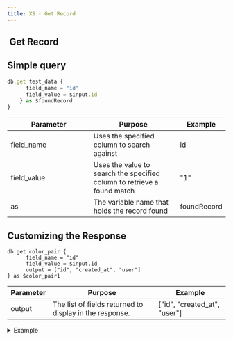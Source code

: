 ```yaml
---
title: XS - Get Record
---
```


## <img src="../assets/docuBadge (2).png" alt="" data-size="line"> Get Record <a href="#xs-getrecord" id="xs-getrecord"></a>

## Simple query

```javascript
db.get test_data {
      field_name = "id"
      field_value = $input.id
    } as $foundRecord
}
```

<table><thead><tr><th width="175">Parameter</th><th>Purpose</th><th>Example</th></tr></thead><tbody><tr><td>field_name</td><td>Uses the specified column to search against</td><td>id</td></tr><tr><td>field_value</td><td>Uses the value to search the specified column to retrieve a found match</td><td>"1"</td></tr><tr><td>as</td><td>The variable name that holds the record found</td><td>foundRecord</td></tr></tbody></table>

## Customizing the Response

```
db.get color_pair {
      field_name = "id"
      field_value = $input.id
      output = ["id", "created_at", "user"]
} as $color_pair1
```

| Parameter | Purpose                                                 | Example                        |
| --------- | ------------------------------------------------------- | ------------------------------ |
| output    | The list of fields returned to display in the response. | \["id", "created\_at", "user"] |

<details>

<summary>Example</summary>

```javascript
db.get test_data {
      field_name = "id"
      field_value = $input.id
    } as foundRecord
}
```

![](<../assets/image (84).png>)

</details>
